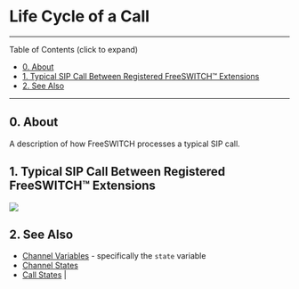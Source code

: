 
# Life Cycle of a Call 

 

---

Table of Contents (click to expand)

* [0\. About](#0-about)
* [1\. Typical SIP Call Between Registered FreeSWITCH™ Extensions](#1-typical-sip-call-between-registered-freeswitch-extensions)
* [2\. See Also](#2-see-also)

---

## 0\. About

A description of how FreeSWITCH processes a typical SIP call.

## 1\. Typical SIP Call Between Registered FreeSWITCH™ Extensions

![](/download/temp/plantuml15905297842615031751.png)

## 2\. See Also

* [Channel Variables](../Dialplan/Channel-Variables_16352493.mdx#about) \- specifically the `state` variable
* [Channel States](../Dialplan/Channel-States_7144639.mdx#0-about)
* [Call States](../Dialplan/Call-States_32178212.mdx#0-about)                                                                                                                                                                                                                                                                               |


